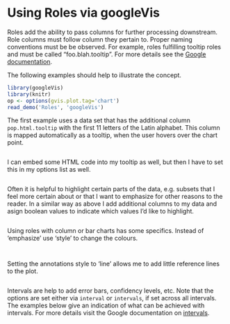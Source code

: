 <!--
%\VignetteEngine{knitr::knitr}
%\VignetteIndexEntry{Using Roles and Intervals via googleVis}
-->
# Using Roles via googleVis

Roles add the ability to pass columns for further processing downstream. 
Role columns must follow column they pertain to. Proper naming
conventions must be be observed. For example, roles fulfilling tooltip
roles and must be called "foo.blah.tooltip". For more details see the [Google documentation](https://developers.google.com/chart/interactive/docs/roles).

The following examples should help to illustrate the concept. 

```r
library(googleVis)
library(knitr)
op <- options(gvis.plot.tag='chart')
read_demo('Roles', 'googleVis')
```
The first example uses a data set that has the additional column
`pop.html.tooltip` with the first 11 letters of the Latin alphabet.
This column is mapped automatically as a tooltip, when the user hovers 
over the chart point.
```r
```
I can embed some HTML code into my tooltip as well, but then I have to
set this in my options list as well.
```r
```
Often it is helpful to highlight certain parts of the data, e.g.
subsets that I feel more certain about or that I want to emphasize for 
other reasons to the reader. 
In a similar way as above I add additional columns to my data
and asign boolean values to indicate which values I'd like to highlight.
```r
```

Using roles with column or bar charts has some specifics.
Instead of 'emphasize' use 'style' to change the colours.
```r
```


```r
```

Setting the annotations style to 'line' allows me to add little reference lines
to the plot.
```r
```

Intervals are help to add error bars, confidency levels, etc.
Note that the options are set either via `interval` or `intervals`, 
if set across all intervals. The examples below give an indication of what 
can be achieved with intervals. For more details visit the Google documentation
on [intervals](https://google-developers.appspot.com/chart/interactive/docs/gallery/intervals).

```r
```

